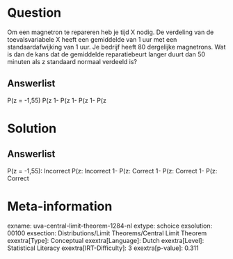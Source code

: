 Question
========

Om een magnetron te repareren heb je tijd X nodig. De verdeling van de
toevalsvariabele X heeft een gemiddelde van 1 uur met een
standaardafwijking van 1 uur. Je bedrijf heeft 80 dergelijke magnetrons.
Wat is dan de kans dat de gemiddelde reparatiebeurt langer duurt dan 50
minuten als z standaard normaal verdeeld is?

Answerlist
----------

P(z = -1,55)
P(z
1- P(z
1- P(z
1- P(z

Solution
========

Answerlist
----------

P(z = -1,55): Incorrect
P(z: Incorrect
1- P(z: Correct
1- P(z: Correct
1- P(z: Correct

Meta-information
================
exname: uva-central-limit-theorem-1284-nl
extype: schoice
exsolution: 00100
exsection: Distributions/Limit Theorems/Central Limit Theorem
exextra[Type]: Conceptual
exextra[Language]: Dutch
exextra[Level]: Statistical Literacy
exextra[IRT-Difficulty]: 3
exextra[p-value]: 0.311
